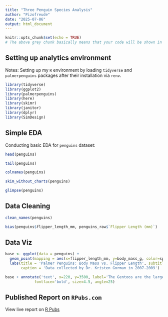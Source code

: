 ```yaml
---
title: "Three Penguin Species Analysis"
author: "Pizofreude"
date: "2025-07-06"
output: html_document
---
```


```r
knitr::opts_chunk$set(echo = TRUE)
# The above grey chunk basically means that your code will be shown in your final report when you’re ready to render it.
```



## Setting up analytics environment

Notes: Setting up my `R` environment by loading `tidyverse` and `palmerpenguins` packages after their installation via `renv`.

```r
library(tidyverse)
library(ggplot2)
library(palmerpenguins)
library(here)
library(skimr)
library(janitor)
library(dplyr)
library(SimDesign)
```

## Simple EDA

Conducting basic EDA for `penguins` dataset:

```r
head(penguins)
```

```r
tail(penguins)
```

```r
colnames(penguins)
```

```r
skim_without_charts(penguins)
```
```r
glimpse(penguins)
```
## Data Cleaning

```r
clean_names(penguins)
```

```r
bias(penguins$flipper_length_mm, penguins_raw$`Flipper Length (mm)`)
```
## Data Viz

```r
base <- ggplot(data = penguins) +
  geom_point(mapping = aes(x=flipper_length_mm, y=body_mass_g, color=species)) +
  labs(title = 'Palmer Penguins: Body Mass vs. Flipper Length', subtitle = 'Sample of Three Penguins Species',
       caption = 'Data collected by Dr. Kristen Gorman in 2007-2009')

base + annotate('text', x=220, y=3500, label='The Gentoos are the largest', color='medium blue',
             fontface='bold', size=4.5, angle=25)
```

## Published Report on `RPubs.com`

View live report on [R Pubs](http://rpubs.com/pizofreude/three-penguin-species-analysis)